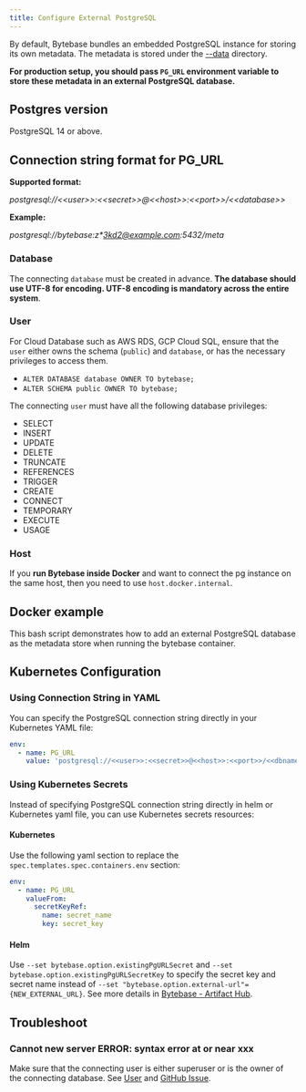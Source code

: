 ```yaml
---
title: Configure External PostgreSQL
---
```



By default, Bytebase bundles an embedded PostgreSQL instance for storing its own metadata. The metadata is stored under the [--data](/reference/command-line#--data-directory) directory.

**For production setup, you should pass `PG_URL` environment variable to store these metadata in an external PostgreSQL database.**

## Postgres version

PostgreSQL 14 or above.

## Connection string format for PG_URL

**Supported format:**

_postgresql://\<\<user>>:\<\<secret>>@\<\<host>>:\<\<port>>/\<\<database>\>_

**Example:**

_postgresql://bytebase:z\*3kd2@example.com:5432/meta_

### Database

The connecting `database` must be created in advance. **The database should use UTF-8 for encoding. UTF-8 encoding is mandatory across the entire system**.

### User

<Note>

For Cloud Database such as AWS RDS, GCP Cloud SQL, ensure that the `user` either owns the schema (`public`) and `database`, or has the necessary privileges to access them.

- `ALTER DATABASE database OWNER TO bytebase;`
- `ALTER SCHEMA public OWNER TO bytebase;`

</Note>

The connecting `user` must have all the following database privileges:

- SELECT
- INSERT
- UPDATE
- DELETE
- TRUNCATE
- REFERENCES
- TRIGGER
- CREATE
- CONNECT
- TEMPORARY
- EXECUTE
- USAGE

### Host

If you **run Bytebase inside Docker** and want to connect the pg instance on the same host, then you need to use `host.docker.internal`.

## Docker example

This bash script demonstrates how to add an external PostgreSQL database as the metadata store when running the bytebase container.

<TerminalDockerRunExternalUrl />

## Kubernetes Configuration

### Using Connection String in YAML

You can specify the PostgreSQL connection string directly in your Kubernetes YAML file:

```yaml
env:
  - name: PG_URL
    value: 'postgresql://<<user>>:<<secret>>@<<host>>:<<port>>/<<dbname>>'
```

### Using Kubernetes Secrets

Instead of specifying PostgreSQL connection string directly in helm or Kubernetes yaml file, you can use Kubernetes secrets resources:

#### Kubernetes

Use the following yaml section to replace the `spec.templates.spec.containers.env` section:

```yaml
env:
  - name: PG_URL
    valueFrom:
      secretKeyRef:
        name: secret_name
        key: secret_key
```

#### Helm

Use `--set bytebase.option.existingPgURLSecret` and `--set bytebase.option.existingPgURLSecretKey` to specify the secret key and secret name instead of `--set "bytebase.option.external-url"={NEW_EXTERNAL_URL}`. See more details in [Bytebase - Artifact Hub](https://artifacthub.io/packages/helm/bytebase/bytebase).

## Troubleshoot

### Cannot new server ERROR: syntax error at or near xxx

Make sure that the connecting user is either superuser or is the owner of the connecting database. See [User](#user) and [GitHub Issue](https://github.com/bytebase/bytebase/discussions/14041).
